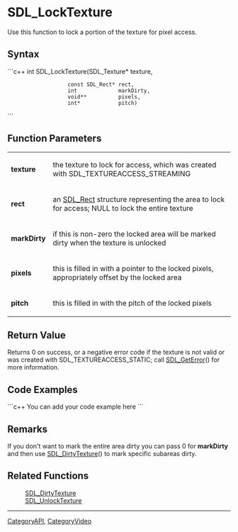 <!-- pragma section-numbers off -->
<!-- pragma disable-camelcase -->

= SDL_LockTexture =
Use this function to lock a portion of the texture for pixel access.


== Syntax ==
```c++
int SDL_LockTexture(SDL_Texture*    texture,
                    const SDL_Rect* rect,
                    int             markDirty,
                    void**          pixels,
                    int*            pitch)
```

== Function Parameters ==
{|
|'''texture'''
|the texture to lock for access, which was created with SDL_TEXTUREACCESS_STREAMING
|-
|'''rect'''
|an [[SDL_Rect]] structure representing the area to lock for access; NULL to lock the entire texture
|-
|'''markDirty'''
|if this is non-zero the locked area will be marked dirty when the texture is unlocked
|-
|'''pixels'''
|this is filled in with a pointer to the locked pixels, appropriately offset by the locked area
|-
|'''pitch'''
|this is filled in with the pitch of the locked pixels
|}

== Return Value ==
Returns 0 on success, or a negative error code if the texture is not valid or was created with SDL_TEXTUREACCESS_STATIC; call [[SDL_GetError]]() for more information.

== Code Examples ==
```c++
You can add your code example here
```

== Remarks ==
If you don't want to mark the entire area dirty you can pass 0 for '''markDirty''' and then use [[SDL_DirtyTexture]]() to mark specific subareas dirty.

== Related Functions ==
:[[SDL_DirtyTexture]]
:[[SDL_UnlockTexture]]

----
[[CategoryAPI]], [[CategoryVideo]]
